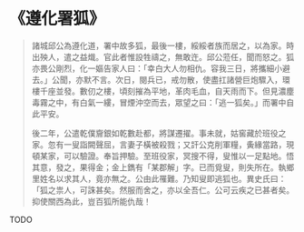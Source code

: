 # 《遵化署狐》

> 諸城邱公為遵化道，署中故多狐，最後一樓，綏綏者族而居之，以為家。時出殃人，遣之益熾。官此者惟設牲禱之，無敢迕。邱公蒞任，聞而怒之。狐亦畏公剛烈，化一嫗告家人曰：「幸白大人勿相仇。容我三日，將攜細小避去。」公聞，亦默不言。次日，閱兵已，戒勿散，使盡扛諸營巨炮驟入，環樓千座並發。數仞之樓，頃刻摧為平地，革肉毛血，自天雨而下。但見濃塵毒霧之中，有白氣一縷，冒煙沖空而去，眾望之曰：「逃一狐矣。」而署中自此平安。
>
> 後二年，公遣乾僕齎銀如乾數赴都，將謀遷擢。事未就，姑窖藏於班役之家。忽有一叟詣闕聲屈，言妻子橫被殺戮；又訐公克削軍糧，夤緣當路，現頓某家，可以驗證。奉旨押驗。至班役家，冥搜不得，叟惟以一足點地。悟其意，發之，果得金；金上鐫有「某郡解」字。已而覓叟，則失所在。執鄉里姓名以求其人，竟亦無之。公由此罹難。乃知叟即逃狐也。異史氏曰：「狐之祟人，可誅甚矣。然服而舍之，亦以全吾仁。公可云疾之已甚者矣。抑使關西為此，豈百狐所能仇哉！

TODO